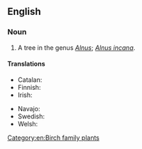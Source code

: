 ==English==

===Noun===
{{en-noun}}

# A tree in the genus ''[[Alnus]]''; ''[[Alnus incana]]''.

====Translations====
{{trans-top|Alnus incana}}
* Catalan: {{t|ca|vern pilós|m}}
* Finnish: {{t+|fi|harmaaleppä}}
* Irish: {{t|ga|fearnóg liath|f}}
{{trans-mid}}
* Navajo: {{t|nv|kʼish}}
* Swedish: {{t+|sv|gråal|c}}
* Welsh: {{t|cy|gwernen lwyd|f}}
{{trans-bottom}}

[[Category:en:Birch family plants]]